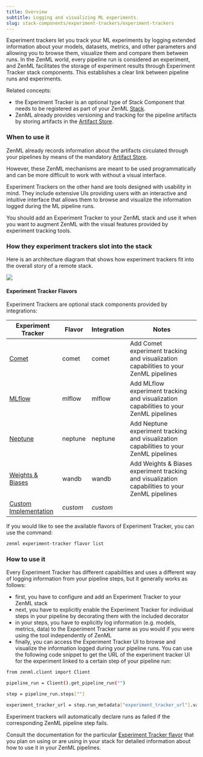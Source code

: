 ---
title: Overview
subtitle: Logging and visualizing ML experiments.
slug: stack-components/experiment-trackers/experiment-trackers
---


Experiment trackers let you track your ML experiments by logging extended information about your models, datasets, metrics, and other parameters and allowing you to browse them, visualize them and compare them between runs. In the ZenML world, every pipeline run is considered an experiment, and ZenML facilitates the storage of experiment results through Experiment Tracker stack components. This establishes a clear link between pipeline runs and experiments.

Related concepts:

* the Experiment Tracker is an optional type of Stack Component that needs to be registered as part of your ZenML [Stack](../../user-guide/guides/production-guide/understand-stacks.mdx).
* ZenML already provides versioning and tracking for the pipeline artifacts by storing artifacts in the [Artifact Store](/stack-components/artifact-stores).

### When to use it

ZenML already records information about the artifacts circulated through your pipelines by means of the mandatory [Artifact Store](/stack-components/artifact-stores).

However, these ZenML mechanisms are meant to be used programmatically and can be more difficult to work with without a visual interface.

Experiment Trackers on the other hand are tools designed with usability in mind. They include extensive UIs providing users with an interactive and intuitive interface that allows them to browse and visualize the information logged during the ML pipeline runs.

You should add an Experiment Tracker to your ZenML stack and use it when you want to augment ZenML with the visual features provided by experiment tracking tools.

### How they experiment trackers slot into the stack

Here is an architecture diagram that shows how experiment trackers fit into the overall story of a remote stack.

<Frame caption="Experiment Tracker">
  <img src="../../_assets/stack-components/stack-components-21.png"/>
</Frame>

#### Experiment Tracker Flavors

Experiment Trackers are optional stack components provided by integrations:

| Experiment Tracker                                                    | Flavor   | Integration | Notes                                                                                           |
| --------------------------------------------------------------------- | -------- | ----------- | ----------------------------------------------------------------------------------------------- |
| [Comet](comet.mdx)                  | comet    | comet       | Add Comet experiment tracking and visualization capabilities to your ZenML pipelines            |
| [MLflow](mlflow.mdx)                | mlflow   | mlflow      | Add MLflow experiment tracking and visualization capabilities to your ZenML pipelines           |
| [Neptune](neptune.mdx)              | neptune  | neptune     | Add Neptune experiment tracking and visualization capabilities to your ZenML pipelines          |
| [Weights & Biases](wandb.mdx)       | wandb    | wandb       | Add Weights & Biases experiment tracking and visualization capabilities to your ZenML pipelines |
| [Custom Implementation](custom.mdx) | _custom_ | _custom_    |                                                                                                 |

If you would like to see the available flavors of Experiment Tracker, you can use the command:

```bash
zenml experiment-tracker flavor list
```

### How to use it

Every Experiment Tracker has different capabilities and uses a different way of logging information from your pipeline steps, but it generally works as follows:

* first, you have to configure and add an Experiment Tracker to your ZenML stack
* next, you have to explicitly enable the Experiment Tracker for individual steps in your pipeline by decorating them with the included decorator
* in your steps, you have to explicitly log information (e.g. models, metrics, data) to the Experiment Tracker same as you would if you were using the tool independently of ZenML
* finally, you can access the Experiment Tracker UI to browse and visualize the information logged during your pipeline runs. You can use the following code snippet to get the URL of the experiment tracker UI for the experiment linked to a certain step of your pipeline run:

```bash
from zenml.client import Client

pipeline_run = Client().get_pipeline_run("")

step = pipeline_run.steps[""]

experiment_tracker_url = step.run_metadata["experiment_tracker_url"].value
```
<Info>
  Experiment trackers will automatically declare runs as failed if the corresponding ZenML pipeline step fails.
</Info>

Consult the documentation for the particular [Experiment Tracker flavor](/stack-components/experiment-trackers#experiment-tracker-flavors) that you plan on using or are using in your stack for detailed information about how to use it in your ZenML pipelines.

